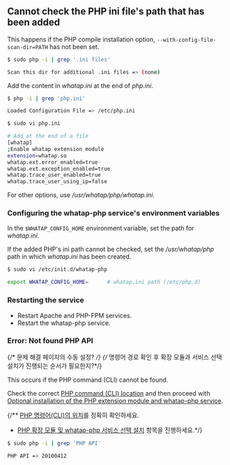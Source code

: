 ## Cannot check the PHP ini file's path that has been added

This happens if the PHP compile installation option, `--with-config-file-scan-dir=PATH` has not been set.

```bash
$ sudo php -i | grep '.ini files'

Scan this dir for additional .ini files => (none)
```

Add the content in *whatap.ini* at the end of *php.ini*.

```bash
$ php -i | grep 'php.ini'

Loaded Configuration File => /etc/php.ini

$ sudo vi php.ini

# Add at the end of a file
[whatap]
;Enable whatap extension module
extension=whatap.so
whatap.ext.error_enabled=true
whatap.ext.exception_enabled=true
whatap.trace_user_enabled=true
whatap.trace_user_using_ip=false
```

For other options, use _/usr/whatap/php/whatap.ini_.

### Configuring the whatap-php service's environment variables

In the `$WHATAP_CONFIG_HOME` environment variable, set the path for *whatap.ini*.

If the added PHP's ini path cannot be checked, set the _/usr/whatap/php_ path in which *whatap.ini* has been created.

```bash
$ sudo vi /etc/init.d/whatap-php

export WHATAP_CONFIG_HOME=      # whatap.ini path (/etc/php.d)
```

### Restarting the service

- Restart Apache and PHP-FPM services. 
- Restart the whatap-php service.

### Error: Not found PHP API

{/* 문제 해결 페이지의 수동 설정? */}
{/* 명령어 경로 확인 후 확장 모듈과 서비스 선택 설치가 진행되는 순서가 필요한지?*/}

This occurs if the PHP command (CLI) cannot be found. 

Check the correct [PHP command (CLI) location](#check-php-cli-path) and then proceed with [Optional installation of the PHP extension module and whatap-php service](#extension-modul-manual-setting).

{/*\* [PHP 명령어(CLI)의 위치](#php-명령어cli-경로-확인)를 정확히 확인하세요.

- [PHP 확장 모듈 및 whatap-php 서비스 선택 설치](#php-확장-모듈-및-whatap-php-서비스-수동-설정) 항목을 진행하세요.*/}

```bash title='Check PHP API version'
$ sudo php -i | grep 'PHP API'

PHP API => 20100412
```
